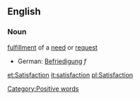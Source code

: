 ==English==
===Noun===

[[fulfillment]] of a [[need]] or [[request]]

*German: [[Befriedigung]] ''f''

[[Category:Positive words]]

[[et:Satisfaction]]
[[it:satisfaction]]
[[pl:Satisfaction]]
